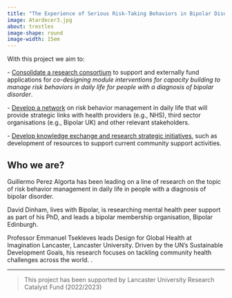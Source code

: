 ```yaml
---
title: "The Experience of Serious Risk-Taking Behaviors in Bipolar Disorders"
image: Atardecer3.jpg
about: trestles
image-shape: round
image-width: 15em
---
```


With this project we aim to:

\- [Consolidate a research consortium]{.underline} to support and externally fund applications for *co-designing module interventions for capacity building to manage risk behaviors in daily life for people with a diagnosis of bipolar disorder*.

\- [Develop a network]{.underline} on risk behavior management in daily life that will provide strategic links with health providers (e.g., NHS), third sector organisations (e.g., Bipolar UK) and other relevant stakeholders.

\- [Develop knowledge exchange and research strategic initiatives]{.underline}, such as development of resources to support current community support activities.

## Who we are?

Guillermo Perez Algorta has been leading on a line of research on the topic of risk behavior management in daily life in people with a diagnosis of bipolar disorder.

David Dinham, lives with Bipolar, is researching mental health peer support as part of his PhD, and leads a bipolar membership organisation, Bipolar Edinburgh.

Professor Emmanuel Tsekleves leads Design for Global Health at Imagination Lancaster, Lancaster University. Driven by the UN’s Sustainable Development Goals, his research focuses on tackling community health challenges across the world. .

------------------------------------------------------------------------

> This project has been supported by Lancaster University Research Catalyst Fund (2022/2023)
